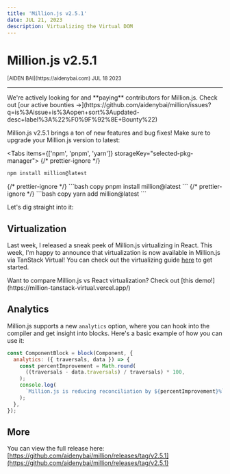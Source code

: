 ```yaml
---
title: 'Million.js v2.5.1'
date: JUL 21, 2023
description: Virtualizing the Virtual DOM
---
```



# Million.js v2.5.1

<div className="flex justify-center">
  <small>[AIDEN BAI](https://aidenybai.com) JUL 18 2023</small>
</div>

---

<Callout>
  We're actively looking for and **paying** contributors for Million.js. Check
  out [our active bounties
  →](https://github.com/aidenybai/million/issues?q=is%3Aissue+is%3Aopen+sort%3Aupdated-desc+label%3A%22%F0%9F%92%8E+Bounty%22)
</Callout>

Million.js v2.5.1 brings a ton of new features and bug fixes! Make sure to upgrade your Million.js version to latest:

<Tabs items={['npm', 'pnpm', 'yarn']} storageKey="selected-pkg-manager">
  {/* prettier-ignore */}
  <Tab>
  ```bash copy
  npm install million@latest
  ```
  </Tab>
  {/* prettier-ignore */}
  <Tab>
  ```bash copy
  pnpm install million@latest
  ```
  </Tab>
  {/* prettier-ignore */}
  <Tab>
  ```bash copy
  yarn add million@latest
  ```
  </Tab>
</Tabs>

Let's dig straight into it:

<CarbonAds />

## Virtualization

Last week, I released a sneak peek of Million.js virtualizing in React. This week, I'm happy to announce that virtualization is now available in Million.js via TanStack Virtual! You can check out the virtualizing guide [here](/docs/virtualization) to get started.

<Callout type="info">
  Want to compare Million.js vs React virtualization? Check out [this
  demo!](https://million-tanstack-virtual.vercel.app/)
</Callout>

<Tweet id="1680005514821001216" />

## Analytics

Million.js supports a new `analytics` option, where you can hook into the compiler and get insight into blocks. Here's a basic example of how you can use it:

```js
const ComponentBlock = block(Component, {
  analytics: ({ traversals, data }) => {
    const percentImprovement = Math.round(
      ((traversals - data.traversals) / traversals) * 100,
    );
    console.log(
      `Million.js is reducing reconciliation by ${percentImprovement}%`,
    );
  },
});
```

## More

You can view the full release here: [https://github.com/aidenybai/million/releases/tag/v2.5.1](https://github.com/aidenybai/million/releases/tag/v2.5.1)
